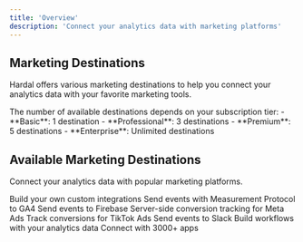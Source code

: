 ```yaml
---
title: 'Overview'
description: 'Connect your analytics data with marketing platforms'
---
```


## Marketing Destinations

Hardal offers various marketing destinations to help you connect your analytics data with your favorite marketing tools.

<Tip>
  The number of available destinations depends on your subscription tier:
  - **Basic**: 1 destination
  - **Professional**: 3 destinations
  - **Premium**: 5 destinations
  - **Enterprise**: Unlimited destinations
</Tip>

## Available Marketing Destinations

Connect your analytics data with popular marketing platforms.


<CardGroup cols={2}>
  <Card
    title="Custom API"
    icon="code"
    href="/destinations/custom-api">
    Build your own custom integrations
  </Card>
  <Card
    title="Google Analytics 4"
    icon="google"
    href="/destinations/ga4-measurement-protocol">
    Send events with Measurement Protocol to GA4
  </Card>
    <Card
    title="Firebase"
    icon="google"
    href="/destinations/firebase">
    Send events to Firebase
  </Card>
  <Card
    title="Meta CAPI"
    icon="meta"
    href="/destinations/meta-conversion">
    Server-side conversion tracking for Meta Ads
  </Card>
  <Card
    title="TikTok Events API"
    icon="tiktok"
    href="/destinations/tiktok">
    Track conversions for TikTok Ads
  </Card>
    <Card
    title="Slack"
    icon="slack"
    href="/destinations/slack">
    Send events to Slack
  </Card>
      <Card
    title="Pipedream"
    icon="pipedream"
    href="/destinations/pipedream">
    Build workflows with your analytics data
  </Card>
  <Card
    title="Zapier"
    icon="zapier"
    href="/destinations/zapier">
    Connect with 3000+ apps
  </Card>
</CardGroup>
